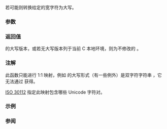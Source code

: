{{cpp/title|towupper}}
{{cpp/string/wide/navbar}}
{{ddcl|header=cwctype|
std::wint_t towupper( std::wint_t ch );
}}
若可能则转换给定的宽字符为大写。

{{cpp/string/wide/wint_t args}}

===参数===
{{par begin}}
{{par|ch|要转换的宽字符}}
{{par end}}

===返回值===
{{c|ch}} 的大写版本，或若无大写版本列于当前 C 本地环境，则为不修改的 {{c|ch}}。

===注解===
此函数只能进行 1:1 映射，例如 {{c/core|'ß'}} 的大写形式（有一些例外）是双字符字符串 {{c/core|"SS"}}，它无法通过 {{tt|std::towupper}} 获得。

[https://www.open-std.org/JTC1/SC35/WG5/docs/30112d10.pdf ISO 30112] 指定此映射包含哪些 Unicode 字符对。

===示例===
{{example
|拉丁[[enwiki:Long s|字母 'ſ' (U+017F)]] 是 {{c/core|'S'}} (U+0053) 的替用小写形式。
|code=
#include &lt;clocale&gt;
#include &lt;cwctype&gt;
#include &lt;iostream&gt;

int main()
{
    wchar_t c = L'\u017f'; // 拉丁文小写字母长 S ('ſ')

    std::cout &lt;&lt; std::hex &lt;&lt; std::showbase;
    std::cout &lt;&lt; "默认本地环境中, towupper("
              &lt;&lt; static_cast&lt;std::wint_t&gt;(c) &lt;&lt; ") = "
              &lt;&lt; std::towupper(c) &lt;&lt; '\n';

    std::setlocale(LC_ALL, "en_US.utf8");
    std::cout &lt;&lt; "Unicode 本地环境, towupper("
              &lt;&lt; static_cast&lt;std::wint_t&gt;(c) &lt;&lt; ") = "
              &lt;&lt; std::towupper(c) &lt;&lt; '\n';
}
|output=
默认本地环境中, towupper(0x17f) = 0x17f
Unicode 本地环境中, towupper(0x17f) = 0x53
}}

===参阅===
{{dsc begin}}
{{dsc inc|cpp/string/wide/dsc towlower}}
{{dsc inc|cpp/locale/dsc toupper}}
{{dsc inc|cpp/string/byte/dsc toupper}}
{{dsc see c|c/string/wide/towupper}}
{{dsc end}}

{{langlinks|de|en|es|fr|it|ja|pt|ru}}